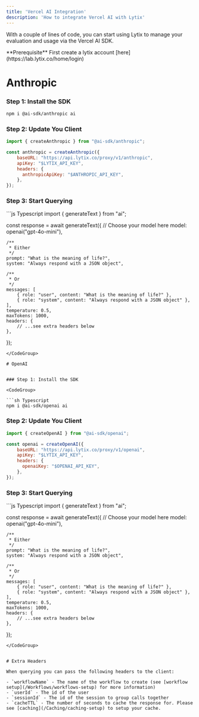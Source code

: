 ```yaml
---
title: 'Vercel AI Integration'
description: 'How to integrate Vercel AI with Lytix'
---
```



With a couple of lines of code, you can start using Lytix to manage your evaluation and usage via the Vercel AI SDK.

<Info>
  **Prerequisite** First create a lytix account [here](https://lab.lytix.co/home/login)
</Info>


# Anthropic

### Step 1: Install the SDK

<CodeGroup>

```sh Typescript
npm i @ai-sdk/anthropic ai
```
</CodeGroup>

### Step 2: Update You Client

<CodeGroup>

```js Typescript
import { createAnthropic } from "@ai-sdk/anthropic";

const anthropic = createAnthropic({
    baseURL: "https://api.lytix.co/proxy/v1/anthropic",
    apiKey: "$LYTIX_API_KEY",
    headers: {
      anthropicApiKey: "$ANTHROPIC_API_KEY",
    },
});
```
</CodeGroup>


### Step 3: Start Querying

<CodeGroup>
```js Typescript
import { generateText } from "ai";

const response = await generateText({
    // Choose your model here
    model: openai("gpt-4o-mini"),

    /**
     * Either
     */
    prompt: "What is the meaning of life?",
    system: "Always respond with a JSON object",

    /**
     * Or
     */
    messages: [
        { role: "user", content: "What is the meaning of life?" },
        { role: "system", content: "Always respond with a JSON object" },
    ],
    temperature: 0.5,
    maxTokens: 1000,
    headers: {
        // ...see extra headers below
    },
});
```
</CodeGroup>

# OpenAI


### Step 1: Install the SDK

<CodeGroup>

```sh Typescript
npm i @ai-sdk/openai ai
```
</CodeGroup>

### Step 2: Update You Client

<CodeGroup>

```js Typescript
import { createOpenAI } from "@ai-sdk/openai";

const openai = createOpenAI({
    baseURL: "https://api.lytix.co/proxy/v1/openai",
    apiKey: "$LYTIX_API_KEY",
    headers: {
      openaiKey: "$OPENAI_API_KEY",
    },
});
```
</CodeGroup>


### Step 3: Start Querying

<CodeGroup>
```js Typescript
import { generateText } from "ai";

const response = await generateText({
    // Choose your model here
    model: openai("gpt-4o-mini"),

    /**
     * Either
     */
    prompt: "What is the meaning of life?",
    system: "Always respond with a JSON object",

    /**
     * Or
     */
    messages: [
        { role: "user", content: "What is the meaning of life?" },
        { role: "system", content: "Always respond with a JSON object" },
    ],
    temperature: 0.5,
    maxTokens: 1000,
    headers: {
        // ...see extra headers below
    },
});
```
</CodeGroup>


# Extra Headers

When querying you can pass the following headers to the client:

- `workflowName` - The name of the workflow to create (see [workflow setup](/Workflows/workflows-setup) for more information)
- `userId` - The id of the user 
- `sessionId` - The id of the session to group calls together
- `cacheTTL` - The number of seconds to cache the response for. Please see [caching](/Caching/caching-setup) to setup your cache. 
